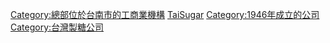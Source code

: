 {{catmore|台灣糖業公司}}
{{Commons category|Category:Taiwan Sugar Corporation}}

[[Category:總部位於台南市的工商業機構|Category:總部位於台南市的工商業機構]]
[[Category:中華民國公營事業|TaiSugar]]
[[Category:1946年成立的公司|Category:1946年成立的公司]]
[[Category:台灣製糖公司|Category:台灣製糖公司]]